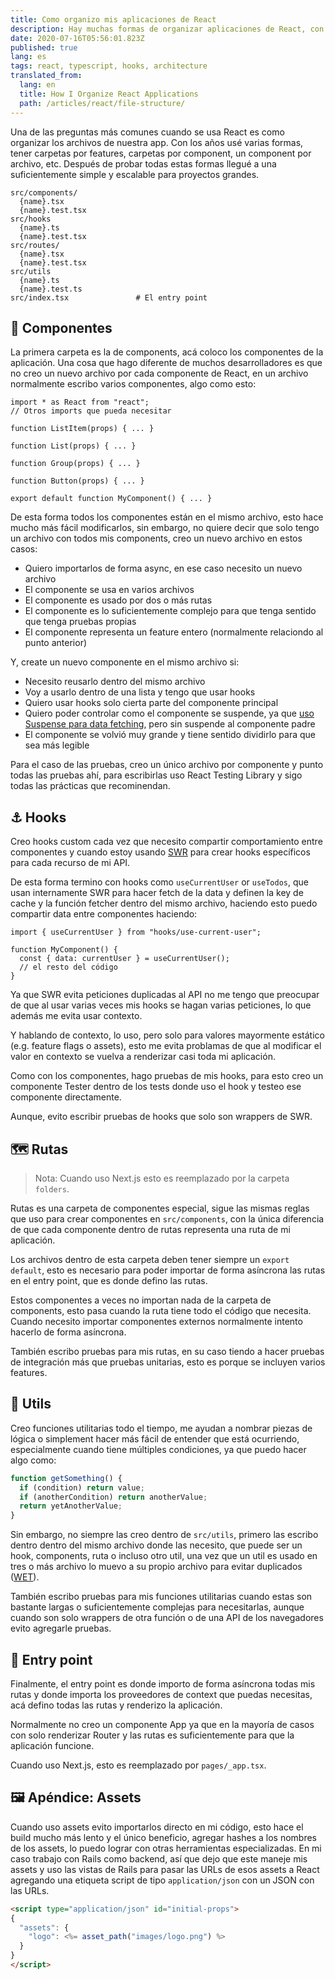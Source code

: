 ```yaml
---
title: Como organizo mis aplicaciones de React
description: Hay muchas formas de organizar aplicaciones de React, con los años esta es la que más me ha convencido
date: 2020-07-16T05:56:01.823Z
published: true
lang: es
tags: react, typescript, hooks, architecture
translated_from:
  lang: en
  title: How I Organize React Applications
  path: /articles/react/file-structure/
---
```


Una de las preguntas más comunes cuando se usa React es como organizar los archivos de nuestra app. Con los años usé varias formas, tener carpetas por features, carpetas por component, un component por archivo, etc. Después de probar todas estas formas llegué a una suficientemente simple y escalable para proyectos grandes.

```
src/components/
  {name}.tsx
  {name}.test.tsx
src/hooks
  {name}.ts
  {name}.test.tsx
src/routes/
  {name}.tsx
  {name}.test.tsx
src/utils
  {name}.ts
  {name}.test.ts
src/index.tsx               # El entry point
```

## 🧱 Componentes

La primera carpeta es la de components, acá coloco los componentes de la aplicación. Una cosa que hago diferente de muchos desarrolladores es que no creo un nuevo archivo por cada componente de React, en un archivo normalmente escribo varios componentes, algo como esto:

```tsx
import * as React from "react";
// Otros imports que pueda necesitar

function ListItem(props) { ... }

function List(props) { ... }

function Group(props) { ... }

function Button(props) { ... }

export default function MyComponent() { ... }
```

De esta forma todos los componentes están en el mismo archivo, esto hace mucho más fácil modificarlos, sin embargo, no quiere decir que solo tengo un archivo con todos mis components, creo un nuevo archivo en estos casos:

- Quiero importarlos de forma async, en ese caso necesito un nuevo archivo
- El componente se usa en varios archivos
- El componente es usado por dos o más rutas
- El componente es lo suficientemente complejo para que tenga sentido que tenga pruebas propias
- El componente representa un feature entero (normalmente relaciondo al punto anterior)

Y, create un nuevo componente en el mismo archivo si:

- Necesito reusarlo dentro del mismo archivo
- Voy a usarlo dentro de una lista y tengo que usar hooks
- Quiero usar hooks solo cierta parte del componente principal
- Quiero poder controlar como el componente se suspende, ya que [uso Suspense para data fetching](/articles/swr/suspense/), pero sin suspende al componente padre
- El componente se volvió muy grande y tiene sentido dividirlo para que sea más legible

Para el caso de las pruebas, creo un único archivo por componente y punto todas las pruebas ahí, para escribirlas uso React Testing Library y sigo todas las prácticas que recominendan.

## ⚓️ Hooks

Creo hooks custom cada vez que necesito compartir comportamiento entre componentes y cuando estoy usando [SWR](https://swr.vercel.app) para crear hooks específicos para cada recurso de mi API.

De esta forma termino con hooks como `useCurrentUser` or `useTodos`, que usan internamente SWR para hacer fetch de la data y definen la key de cache y la función fetcher dentro del mismo archivo, haciendo esto puedo compartir data entre componentes haciendo:

```tsx
import { useCurrentUser } from "hooks/use-current-user";

function MyComponent() {
  const { data: currentUser } = useCurrentUser();
  // el resto del código
}
```

Ya que SWR evita peticiones duplicadas al API no me tengo que preocupar de que al usar varias veces mis hooks se hagan varias peticiones, lo que además me evita usar contexto.

Y hablando de contexto, lo uso, pero solo para valores mayormente estático (e.g. feature flags o assets), esto me evita problamas de que al modificar el valor en contexto se vuelva a renderizar casi toda mi aplicación.

Como con los componentes, hago pruebas de mis hooks, para esto creo un componente Tester dentro de los tests donde uso el hook y testeo ese componente directamente.

Aunque, evito escribir pruebas de hooks que solo son wrappers de SWR.

## 🗺️ Rutas

> Nota: Cuando uso Next.js esto es reemplazado por la carpeta `folders`.

Rutas es una carpeta de componentes especial, sigue las mismas reglas que uso para crear componentes en `src/components`, con la única diferencia de que cada componente dentro de rutas representa una ruta de mi aplicación.

Los archivos dentro de esta carpeta deben tener siempre un `export default`, esto es necesario para poder importar de forma asíncrona las rutas en el entry point, que es donde defino las rutas.

Estos componentes a veces no importan nada de la carpeta de components, esto pasa cuando la ruta tiene todo el código que necesita. Cuando necesito importar componentes externos normalmente intento hacerlo de forma asíncrona.

También escribo pruebas para mis rutas, en su caso tiendo a hacer pruebas de integración más que pruebas unitarias, esto es porque se incluyen varios features.

## 🔨 Utils

Creo funciones utilitarias todo el tiempo, me ayudan a nombrar piezas de lógica o simplement hacer más fácil de entender que está ocurriendo, especialmente cuando tiene múltiples condiciones, ya que puedo hacer algo como:

```ts
function getSomething() {
  if (condition) return value;
  if (anotherCondition) return anotherValue;
  return yetAnotherValue;
}
```

Sin embargo, no siempre las creo dentro de `src/utils`, primero las escribo dentro dentro del mismo archivo donde las necesito, que puede ser un hook, components, ruta o incluso otro util, una vez que un util es usado en tres o más archivo lo muevo a su propio archivo para evitar duplicados ([WET](https://dev.to/wuz/stop-trying-to-be-so-dry-instead-write-everything-twice-wet-5g33)).

También escribo pruebas para mis funciones utilitarias cuando estas son bastante largas o suficientemente complejas para necesitarlas, aunque cuando son solo wrappers de otra función o de una API de los navegadores evito agregarle pruebas.

## 🚪 Entry point

Finalmente, el entry point es donde importo de forma asíncrona todas mis rutas y donde importa los proveedores de context que puedas necesitas, acá defino todas las rutas y renderizo la aplicación.

Normalmente no creo un componente App ya que en la mayoría de casos con solo renderizar Router y las rutas es suficientemente para que la aplicación funcione.

Cuando uso Next.js, esto es reemplazado por `pages/_app.tsx`.

## 🖼️ Apéndice: Assets

Cuando uso assets evito importarlos directo en mi código, esto hace el build mucho más lento y el único beneficio, agregar hashes a los nombres de los assets, lo puedo lograr con otras herramientas especializadas. En mi caso trabajo con Rails como backend, así que dejo que este maneje mis assets y uso las vistas de Rails para pasar las URLs de esos assets a React agregando una etiqueta script de tipo `application/json` con un JSON con las URLs.

```html
<script type="application/json" id="initial-props">
{
  "assets": {
    "logo": <%= asset_path("images/logo.png") %>
  }
}
</script>
```

